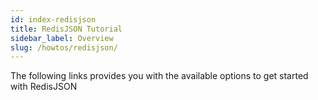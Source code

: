 ```yaml
---
id: index-redisjson
title: RedisJSON Tutorial
sidebar_label: Overview 
slug: /howtos/redisjson/
---
```





The following links provides you with the available options to get started with RedisJSON

<div class="row">

 <div class="col">
     <RedisCard 
        title="Getting Started with RedisJSON" 
        imgPath="redisinsight.png"
        description="Getting Started with RedisJSON" 
        preview="redisinsight.png"
        page="/howtos/redisjson/getting-started"
        />
</div>

 <div class="col">
    <RedisCard
        title="RedisJSON and Python"
        description="How to cache JSON data in Redis using Python"
        page="/howtos/redisjson/using-python"
        />
 </div>

 <div class="col">
    <RedisCard
        title="RedisJSON and NodeJS"
        description="How to cache JSON data in Redis using NodeJS"
        page="/howtos/redisjson/using-nodejs"
        />
 </div>

</div>

<div class="row">

 <div class="col">
    <RedisCard
        title="RedisJSON and Ruby"
        description="How to cache JSON data in Redis using Ruby"
        page="/howtos/redisjson/using-ruby"
        />
 </div>

 <div class="col">
    <RedisCard
        title="RedisJSON and Go"
        description="How to cache JSON data in Redis using Go"
        page="/howtos/redisjson/using-go"
        />
 </div>


 <div class="col">
    <RedisCard
        title="RedisJSON and Java"
        description="How to cache JSON data in Redis using Java"
        page="/howtos/redisjson/using-java"
        />
 </div>
</div>

<div class="row">

 <div class="col">
    <RedisCard
        title="Visualize your JSON data using RedisInsight"
        description="How to visualize and edit your JSON data using RedisInsight"
        page="/howtos/redisjson/using-redisinsight"
        />
 </div>

 
 <div class="col">
    <RedisCard
        title="Import Nested JSON data using Redis & Python"
        description="How to store and retrieve Nested JSON document in Redis"
        page="/howtos/redisjson/storing-complex-json-document"
        />
   </div>
  
  <div class="col">
    <RedisCard
        title="How to index JSON documents using RediSearch"
        description="How to index JSON document using RedisJSON & RediSearch"
        page="/howtos/redisjson/jsonind-document"
        />
  </div>
</div>

<div class="row">


 <div class="col">
    <RedisCard
        title="RedisJSON Cheatsheet"
        description="Basic RedisJSON commands"
        page="/howtos/redisjson/redisjson-cheatsheet"
        />
 </div>



 <div class="col">
    <RedisCard
        title="Shopping Cart using RedisJSON"
        description="Implementing a Shopping Cart using NodeJS & RedisJSON"
        page="/howtos/redisjson/shoppingcart/"
        />
 </div>


   <div class="col">
    <RedisCard
        title="Storing and retrieving JSON document using NodeJS"
        description="How to store and retrieve JSON document using NodeJS"
        page="/howtos/redisjson/storing-json-using-nodejs"
        />
 </div>

</div>



